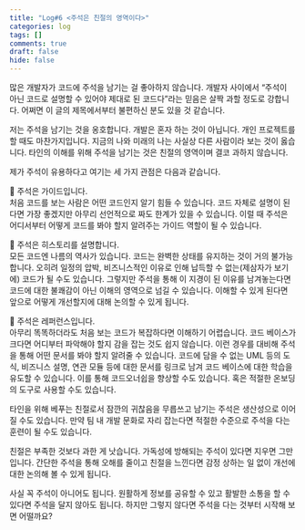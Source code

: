 ```yaml
---
title: "Log#6 <주석은 친절의 영역이다>"
categories: log
tags: []
comments: true
draft: false
hide: false
---
```


많은 개발자가 코드에 주석을 남기는 걸 좋아하지 않습니다. 개발자 사이에서 “주석이 아닌 코드로 설명할 수 있어야 제대로 된 코드다”라는 믿음은 살짝 과할 정도로 강합니다. 어쩌면 이 글의 제목에서부터 불편하신 분도 있을 것 같습니다.

저는 주석을 남기는 것을 옹호합니다. 개발은 혼자 하는 것이 아닙니다. 개인 프로젝트를 할 때도 마찬가지입니다. 지금의 나와 미래의 나는 사실상 다른 사람이라 보는 것이 옳습니다. 타인의 이해를 위해 주석을 남기는 것은 친절의 영역이며 결코 과하지 않습니다.

제가 주석이 유용하다고 여기는 세 가지 관점은 다음과 같습니다.

📍 주석은 가이드입니다. <br />
처음 코드를 보는 사람은 어떤 코드인지 알기 힘들 수 있습니다. 코드 자체로 설명이 된다면 가장 좋겠지만 아무리 선언적으로 짜도 한계가 있을 수 있습니다. 이럴 때 주석은 어디서부터 어떻게 코드를 봐야 할지 알려주는 가이드 역할이 될 수 있습니다.

📍 주석은 히스토리를 설명합니다. <br />
모든 코드엔 나름의 역사가 있습니다. 코드는 완벽한 상태를 유지하는 것이 거의 불가능합니다. 오히려 일정의 압박, 비즈니스적인 이유로 인해 납득할 수 없는(제삼자가 보기에) 코드가 될 수도 있습니다. 그렇지만 주석을 통해 이 지경이 된 이유를 남겨놓는다면 코드에 대한 불쾌감이 아닌 이해의 영역으로 넘길 수 있습니다. 이해할 수 있게 된다면 앞으로 어떻게 개선할지에 대해 논의할 수 있게 됩니다.

📍 주석은 레퍼런스입니다. <br />
아무리 똑똑하더라도 처음 보는 코드가 복잡하다면 이해하기 어렵습니다. 코드 베이스가 크다면 어디부터 파악해야 할지 감을 잡는 것도 쉽지 않습니다. 이런 경우를 대비해 주석을 통해 어떤 문서를 봐야 할지 알려줄 수 있습니다. 코드에 담을 수 없는 UML 등의 도식, 비즈니스 설명, 연관 모듈 등에 대한 문서를 링크로 남겨 코드 베이스에 대한 학습을 유도할 수 있습니다. 이를 통해 코드오너쉽을 향상할 수도 있습니다. 혹은 적절한 온보딩의 도구로 사용할 수도 있습니다.

타인을 위해 베푸는 친절로서 잠깐의 귀찮음을 무릅쓰고 남기는 주석은 생산성으로 이어질 수도 있습니다. 만약 팀 내 개발 문화로 자리 잡는다면 적절한 수준으로 주석을 다는 훈련이 될 수도 있습니다.

친절은 부족한 것보다 과한 게 낫습니다. 가독성에 방해되는 주석이 있다면 지우면 그만입니다. 간단한 주석을 통해 오해를 줄이고 친절을 느낀다면 감정 상하는 일 없이 개선에 대한 논의해 볼 수 있게 됩니다.

사실 꼭 주석이 아니어도 됩니다. 원활하게 정보를 공유할 수 있고 활발한 소통을 할 수 있다면 주석을 달지 않아도 됩니다. 하지만 그렇지 않다면 주석을 다는 것부터 시작해 보면 어떨까요?